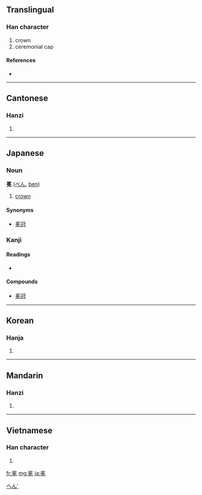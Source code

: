 ==Translingual==

===Han character===
{{Han char|rn=13|rad=冂|as=09|sn=11|four=6041<sub>6</sub>|canj=日弓日山 (ANAU), X日弓日山 (XANAU)}}

# crown
# ceremonial cap

====References====
* {{Han ref|kx=0129.300|dkj=01545|hdz=21514.060|uh=5195|ud=20885|bh=B0C3|bd=45251}}

----

==Cantonese==

===Hanzi===
{{yue-hanzi|jyut=|y=min5}}

# {{defn|Cantonese|sort=冂09}}

----

==Japanese==

===Noun===
'''冕''' ([[べん]], [[ben]])

# [[crown]]

====Synonyms====
* [[冕冠]]

===Kanji===
{{ja-kanji|grade=|rs=冂09}}

====Readings====
* {{ja-readings|on=[[べん]] ([[ben]]), [[めん]] ([[men]])|kun=[[かんむり]] ([[kammuri]])}}

====Compounds====
* [[冕冠]]

[[Category:Japanese nouns|へん']]

----

==Korean==

===Hanja===
{{ko-hanja|hangeul=면|rv=myeon|mr=myŏn}}

# {{defn|Korean|sort=冂09}}

----

==Mandarin==

===Hanzi===
{{cmn-hanzi|pin=[[miǎn]] ([[mian3]])|wg=mien<sup>3</sup>}}

# {{defn|Mandarin|sort=冂09}}

----

==Vietnamese==

===Han character===
{{vi-hantu|[[miện]], [[mịn]]|rs=冂09}}

# {{defn|Vietnamese|sort=冂09}}

[[fr:冕]]
[[mg:冕]]
[[ja:冕]]